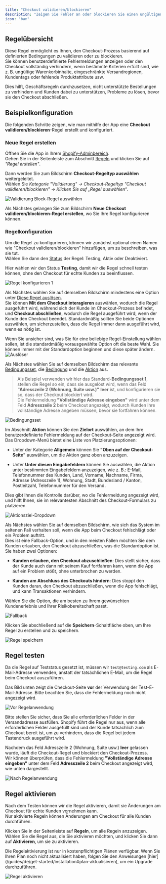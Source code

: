 ```yaml
---
title: "Checkout validieren/blockieren"
description: "Zeigen Sie Fehler an oder blockieren Sie einen ungültigen (oder nicht erlaubten) Checkout unter bestimmten Bedingungen."
icon: "ban"
---
```


## Regelübersicht

Diese Regel ermöglicht es Ihnen, den Checkout-Prozess basierend auf definierten Bedingungen zu validieren oder zu blockieren.  
Sie können benutzerdefinierte Fehlermeldungen anzeigen oder den Checkout vollständig verhindern, wenn bestimmte Kriterien erfüllt sind, wie z. B. ungültige Warenkorbinhalte, eingeschränkte Versandregionen, Kundentags oder fehlende Produktattribute usw.

Dies hilft, Geschäftsregeln durchzusetzen, nicht unterstützte Bestellungen zu verhindern und Kunden dabei zu unterstützen, Probleme zu lösen, bevor sie den Checkout abschließen.

## Beispielkonfiguration

Die folgenden Schritte zeigen, wie man mithilfe der App eine **Checkout validieren/blockieren**-Regel erstellt und konfiguriert.

### Neue Regel erstellen

Öffnen Sie die App in Ihrem [Shopify-Adminbereich](/guides/de/get-started/installation#app-öffnen).  
Gehen Sie in der Seitenleiste zum Abschnitt [Regeln](/guides/de/get-started/quickstart#erstellen-einer-beispielregel) und klicken Sie auf _"Regel erstellen"_.

Dann werden Sie zum Bildschirm **Checkout-Regeltyp auswählen** weitergeleitet.  
Wählen Sie _Kategorie "Validierung" → Checkout-Regeltyp "Checkout validieren/blockieren" → Klicken Sie auf „Regel auswählen“_.

<img
  src="/images/essentials/validation/select-validation-block-rule.webp"
  alt="Validierung Block-Regel auswählen"
/>

Als Nächstes gelangen Sie zum Bildschirm **Neue Checkout validieren/blockieren-Regel erstellen**, wo Sie Ihre Regel konfigurieren können.

### Regelkonfiguration

Um die Regel zu konfigurieren, können wir zunächst optional einen Namen wie "Checkout validieren/blockieren" hinzufügen, um zu beschreiben, was sie tut.  
Wählen Sie dann den [Status](/guides/de/get-started/concepts#status) der Regel: Testing, Aktiv oder Deaktiviert.

Hier wählen wir den Status **Testing**, damit wir die Regel schnell testen können, ohne den Checkout für echte Kunden zu beeinflussen.

<img
  src="/images/essentials/validation/rule-configure-1-validation-block-rule.webp"
  alt="Regel konfigurieren 1"
/>

Als Nächstes wählen Sie auf demselben Bildschirm mindestens eine Option unter [Diese Regel auslösen](/guides/de/get-started/concepts#auslöser).  
Sie können **Mit dem Checkout interagieren** auswählen, wodurch die Regel ausgeführt wird, während sich der Kunde im Checkout-Prozess befindet, und **Checkout abschließen**, wodurch die Regel ausgeführt wird, wenn der Kunde den Checkout beendet. Standardmäßig sollten Sie beide Optionen auswählen, um sicherzustellen, dass die Regel immer dann ausgeführt wird, wenn es nötig ist.

<Info>
  Wenn Sie unsicher sind, was Sie für eine beliebige Regel-Einstellung wählen
  sollen, ist die standardmäßig vorausgewählte Option oft die beste Wahl.  
  Sie können immer mit der Standardoption beginnen und diese später ändern.
</Info>

<img src="/images/concepts/trigger.webp" alt="Auslöser" />

Als Nächstes wählen Sie auf demselben Bildschirm das relevante [Bedingungsset](/guides/de/get-started/concepts#bedingungsset), die [Bedingung](/guides/de/get-started/concepts#bedingungen-das-“wann”) und die [Aktion](/guides/de/get-started/concepts#aktion-das-“was”) aus.

> Als Beispiel verwenden wir hier das Standard-**Bedingungsset 1**, stellen die Regel so ein, dass sie ausgelöst wird, wenn das Feld **"Adresszeile 2 (Wohnung, Suite usw.)"** **leer** ist, und konfigurieren sie so, dass der Checkout blockiert wird.  
> Die Fehlermeldung **"Vollständige Adresse eingeben"** wird unter dem Feld **Adresszeile 2** beim Checkout angezeigt, wodurch Kunden ihre vollständige Adresse angeben müssen, bevor sie fortfahren können.

<img
  src="/images/essentials/validation/condition-set-validation-block-rule.webp"
  alt="Bedingungsset"
/>

Im Abschnitt **Aktion** können Sie den **Zielort** auswählen, an dem Ihre benutzerdefinierte Fehlermeldung auf der Checkout-Seite angezeigt wird.  
Das Dropdown-Menü bietet eine Liste von Platzierungsoptionen:

- Unter der Kategorie **Allgemein** können Sie **"Oben auf der Checkout-Seite"** auswählen, um die Aktion ganz oben anzuzeigen.

- Unter **Unter diesen Eingabefeldern** können Sie auswählen, die Aktion unter bestimmten Eingabefeldern anzuzeigen, wie z. B.: E-Mail, Telefonnummer des Kunden, Land, Vorname, Nachname, Firma, Adresse (Adresszeile 1), Wohnung, Stadt, Bundesland / Kanton, Postleitzahl, Telefonnummer für den Versand.

Dies gibt Ihnen die Kontrolle darüber, wo die Fehlermeldung angezeigt wird, und hilft Ihnen, sie im relevantesten Abschnitt des Checkout-Formulars zu platzieren.

<img
  src="/images/essentials/validation/action-target-dropdown.webp"
  alt="Aktionsziel-Dropdown"
/>

Als Nächstes wählen Sie auf demselben Bildschirm, wie sich das System im seltenen Fall verhalten soll, wenn die App beim Checkout fehlschlägt oder ein Problem auftritt.  
Dies ist eine Fallback-Option, und in den meisten Fällen möchten Sie dem Kunden erlauben, den Checkout abzuschließen, was die Standardoption ist. Sie haben zwei Optionen:

- **Kunden erlauben, den Checkout abzuschließen**: Dies stellt sicher, dass der Kunde auch dann mit seinem Kauf fortfahren kann, wenn die App auf ein Problem stößt, ohne unterbrochen zu werden.

- **Kunden am Abschluss des Checkouts hindern**: Dies stoppt den Kunden daran, den Checkout abzuschließen, wenn die App fehlschlägt, und kann Transaktionen verhindern.

Wählen Sie die Option, die am besten zu Ihrem gewünschten Kundenerlebnis und Ihrer Risikobereitschaft passt.

<img src="/images/concepts/fallback.webp" alt="Fallback" />

Klicken Sie abschließend auf die <b>Speichern</b>-Schaltfläche oben, um Ihre Regel zu erstellen und zu speichern.

<img src="/images/shared/save-rule.webp" alt="Regel speichern" />

## Regel testen

Da die Regel auf Teststatus gesetzt ist, müssen wir `test@testing.com` als E-Mail-Adresse verwenden, anstatt der tatsächlichen E-Mail, um die Regel beim Checkout auszuführen.

<Warning>
  Das Bild unten zeigt die Checkout-Seite <b>vor</b> der Verwendung der
  Test-E-Mail-Adresse. Bitte beachten Sie, dass die Fehlermeldung noch nicht
  angezeigt wird.
</Warning>

<img
  src="/images/essentials/validation/before-rule-apply-validation-block-rule.webp"
  alt="Vor Regelanwendung"
/>

<Note>
  Bitte stellen Sie sicher, dass Sie alle erforderlichen Felder in der
  Versandadresse ausfüllen. Shopify führt die Regel nur aus, wenn alle
  erforderlichen Felder ausgefüllt sind und der Kunde tatsächlich zum Checkout
  bereit ist, um zu verhindern, dass die Regel bei jedem Tastendruck ausgeführt
  wird.
</Note>

Nachdem das Feld Adresszeile 2 (Wohnung, Suite usw.) **leer** gelassen wurde, läuft die Checkout-Regel und blockiert den Checkout-Prozess.  
Wir können überprüfen, dass die Fehlermeldung **"Vollständige Adresse eingeben"** unter dem Feld **Adresszeile 2** beim Checkout angezeigt wird, wie unten dargestellt.

<img
  src="/images/essentials/validation/after-rule-apply-validation-block-rule.webp"
  alt="Nach Regelanwendung"
/>

## Regel aktivieren

Nach dem Testen können wir die Regel aktivieren, damit sie Änderungen am Checkout für echte Kunden vornehmen kann.  
Nur aktivierte Regeln können Änderungen am Checkout für alle Kunden durchführen.

Klicken Sie in der Seitenleiste auf **Regeln**, um alle Regeln anzuzeigen.  
Wählen Sie die Regel aus, die Sie aktivieren möchten, und klicken Sie dann auf **Aktivieren**, um sie zu aktivieren.

<Warning>
  Die Regelaktivierung ist nur in kostenpflichtigen Plänen verfügbar. Wenn Sie
  Ihren Plan noch nicht aktualisiert haben, folgen Sie den Anweisungen
  [hier](/guides/de/get-started/installation#plan-aktualisieren), um ein Upgrade
  durchzuführen.
</Warning>

<img
  src="/images/essentials/validation/activate-the-rule-validation-block-rule.webp"
  alt="Regel aktivieren"
/>
